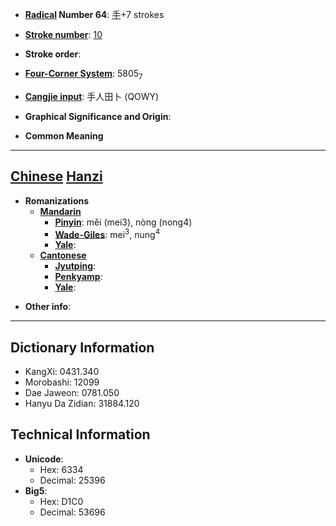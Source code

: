 * '''[[Wiktionary:Chinese radical index| Radical]] Number 64''': [[Wiktionary:Chinese radical index 手|手]]+7 strokes

* '''[[Wiktionary:Chinese total strokes index|Stroke number]]''': [[Wiktionary:Chinese total strokes index 10|10]]

* '''Stroke order''': 

* '''[[Wiktionary:Chinese four corner index|Four-Corner System]]''': 5805<sub>7</sub>

* '''[[Wiktionary:Chinese Cangjie index|Cangjie input]]''': 手人田卜 (QOWY)

* '''Graphical Significance and Origin''': 

* '''Common Meaning'''

----

== [[Chinese]] [[Hanzi]] ==

* '''Romanizations'''
** '''[[Mandarin]]'''
*** '''[[Pinyin]]''': měi (mei3), nòng (nong4)
*** '''[[Wade-Giles]]''': mei<sup>3</sup>, nung<sup>4</sup>
*** '''[[Yale]]''': 
** '''[[Cantonese]]'''
*** '''[[Jyutping]]''':
*** '''[[Penkyamp]]''': 
*** '''[[Yale]]''': 

* '''Other info''': 

----

== Dictionary Information ==

* KangXi: 0431.340
* Morobashi: 12099
* Dae Jaweon: 0781.050
* Hanyu Da Zidian: 31884.120

== Technical Information ==

* '''Unicode''':
** Hex: 6334
** Decimal: 25396
* '''Big5''':
** Hex: D1C0
** Decimal: 53696
